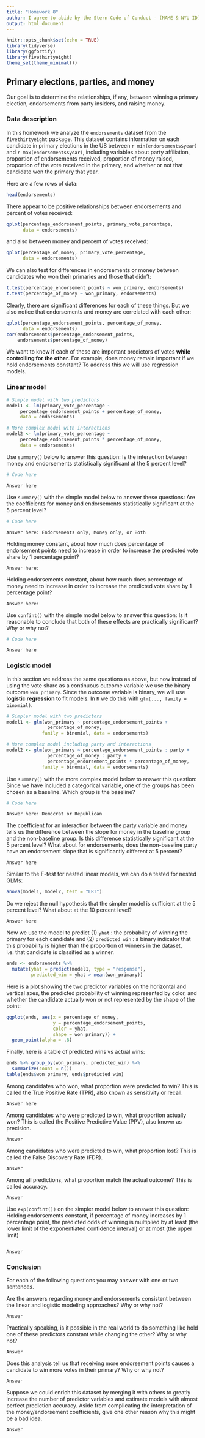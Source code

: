 ```yaml
---
title: "Homework 8"
author: I agree to abide by the Stern Code of Conduct - (NAME & NYU ID)
output: html_document
---
```


```r
knitr::opts_chunk$set(echo = TRUE)
library(tidyverse)
library(ggfortify)
library(fivethirtyeight)
theme_set(theme_minimal())
```

## Primary elections, parties, and money

Our goal is to determine the relationships, if any, between winning a primary election, endorsements from party insiders, and raising money.

### Data description

In this homework we analyze the `endorsements` dataset from the `fivethirtyeight` package. This dataset contains information on each candidate in primary elections in the US between `r min(endorsements$year)` and `r max(endorsements$year)`, including variables about party affiliation, proportion of endorsements received, proportion of money raised, proportion of the vote received in the primary, and whether or not that candidate won the primary that year.

Here are a few rows of data:

```r
head(endorsements)
```

There appear to be positive relationships between endorsements and percent of votes received:

```r
qplot(percentage_endorsement_points, primary_vote_percentage,
      data = endorsements)
```

and also between money and percent of votes received:

```r
qplot(percentage_of_money, primary_vote_percentage,
      data = endorsements)
```

We can also test for differences in endorsements or money between candidates who won their primaries and those that didn't:

```r
t.test(percentage_endorsement_points ~ won_primary, endorsements)
t.test(percentage_of_money ~ won_primary, endorsements)
```

Clearly, there are significant differences for each of these things. But we also notice that endorsements and money are correlated with each other:

```r
qplot(percentage_endorsement_points, percentage_of_money,
      data = endorsements)
cor(endorsements$percentage_endorsement_points,
    endorsements$percentage_of_money)
```

We want to know if each of these are important predictors of votes **while controlling for the other**. For example, does money remain important if we hold endorsements constant? To address this we will use regression models.

### Linear model

```r
# Simple model with two predictors
model1 <- lm(primary_vote_percentage ~ 
     percentage_endorsement_points + percentage_of_money,
     data = endorsements)

# More complex model with interactions
model2 <- lm(primary_vote_percentage ~ 
     percentage_endorsement_points * percentage_of_money,
     data = endorsements)
```

Use `summary()` below to answer this question: Is the interaction between money and endorsements statistically significant at the 5 percent level?

```r
# Code here

```

```
Answer here
```

Use `summary()` with the simple model below to answer these questions: Are the coefficients for money and endorsements statistically significant at the 5 percent level?

```r
# Code here

```

```
Answer here: Endorsements only, Money only, or Both
```

Holding money constant, about how much does percentage of endorsement points need to increase in order to increase the predicted vote share by 1 percentage point?

```
Answer here: 
```

Holding endorsements constant, about how much does percentage of money need to increase in order to increase the predicted vote share by 1 percentage point?

```
Answer here: 
```

Use `confint()` with the simple model below to answer this question: Is it reasonable to conclude that both of these effects are practically significant? Why or why not?

```r
# Code here

```

```
Answer here
```

### Logistic model

In this section we address the same questions as above, but now instead of using the vote share as a continuous outcome variable we use the binary outcome `won_primary`. Since the outcome variable is binary, we will use **logistic regression** to fit models. In `R` we do this with `glm(..., family = binomial)`.


```r
# Simpler model with two predictors
model1 <- glm(won_primary ~ percentage_endorsement_points + 
               percentage_of_money, 
             family = binomial, data = endorsements)

# More complex model including party and interactions
model2 <- glm(won_primary ~ percentage_endorsement_points : party + 
               percentage_of_money : party + 
               percentage_endorsement_points * percentage_of_money, 
             family = binomial, data = endorsements)
```

Use `summary()` with the more complex model below to answer this question: Since we have included a categorical variable, one of the groups has been chosen as a baseline. Which group is the baseline?

```r
# Code here

```

```
Answer here: Democrat or Republican
```

The coefficient for an interaction between the party variable and money tells us the difference between the slope for money in the baseline group and the non-baseline group. Is this difference statistically significant at the 5 percent level? What about for endorsements, does the non-baseline party have an endorsement slope that is significantly different at 5 percent?

```
Answer here
```

Similar to the F-test for nested linear models, we can do a tested for nested GLMs:

```r
anova(model1, model2, test = "LRT")
```

Do we reject the null hypothesis that the simpler model is sufficient at the 5 percent level? What about at the 10 percent level?

```
Answer here
```

Now we use the model to predict (1) `yhat` : the probability of winning the primary for each candidate and (2) `predicted_win` : a binary indicator that this probability is higher than the proportion of winners in the dataset, i.e. that candidate is classified as a winner.

```r
ends <- endorsements %>% 
  mutate(yhat = predict(model1, type = "response"),
         predicted_win = yhat > mean(won_primary))
```

Here is a plot showing the two predictor variables on the horizontal and vertical axes, the predicted probability of winning represented by color, and whether the candidate actually won or not represented by the shape of the point:

```r
ggplot(ends, aes(x = percentage_of_money,
                 y = percentage_endorsement_points,
                 color = yhat,
                 shape = won_primary)) + 
  geom_point(alpha = .8)
```

Finally, here is a table of predicted wins vs actual wins:

```r
ends %>% group_by(won_primary, predicted_win) %>%
  summarize(count = n())
table(ends$won_primary, ends$predicted_win)
```

Among candidates who won, what proportion were predicted to win? This is called the True Positive Rate (TPR), also known as sensitivity or recall.

```
Answer here
```

Among candidates who were predicted to win, what proportion actually won? This is called the Positive Predictive Value (PPV), also known as precision.

```
Answer
```

Among candidates who were predicted to win, what proportion lost? This is called the False Discovery Rate (FDR).

```
Answer
```

Among all predictions, what proportion match the actual outcome? This is called accuracy.

```
Answer
```

Use `exp(confint())` on the simpler model below to answer this question: Holding endorsements constant, if percentage of money increases by 1 percentage point, the predicted odds of winning is multiplied by at least (the lower limit of the exponentiated confidence interval) or at most (the upper limit)

```r

```

```
Answer
```

### Conclusion

For each of the following questions you may answer with one or two sentences.

Are the answers regarding money and endorsements consistent between the linear and logistic modeling approaches? Why or why not?

```
Answer
```

Practically speaking, is it possible in the real world to do something like hold one of these predictors constant while changing the other? Why or why not?

```
Answer
```

Does this analysis tell us that receiving more endorsement points causes a candidate to win more votes in their primary? Why or why not?

```
Answer
```

Suppose we could enrich this dataset by merging it with others to greatly increase the number of predictor variables and estimate models with almost perfect prediction accuracy. Aside from complicating the interpretation of the money/endorsement coefficients, give one other reason why this might be a bad idea.

```
Answer
```